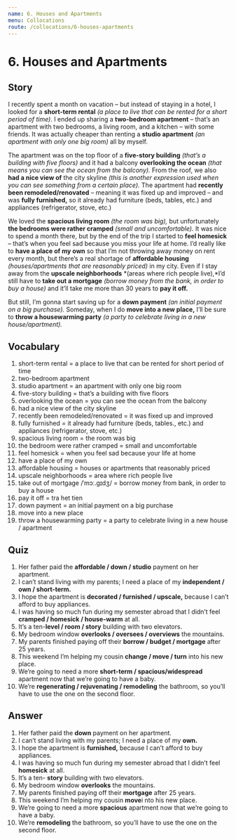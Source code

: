 ```yaml
---
name: 6. Houses and Apartments
menu: Collocations
route: /collocations/6-houses-apartments
---
```


# 6. Houses and Apartments

## Story

I recently spent a month on vacation – but instead of staying in a hotel, I looked for a **short-term rental** _(a place to live that can be rented for a short period of time)_. I ended up sharing a **two-bedroom apartment** – that’s an apartment with two bedrooms, a living room, and a kitchen – with some friends. It was actually cheaper than renting a **studio apartment** _(an apartment with only one big room)_ all by myself.

The apartment was on the top floor of a **five-story building** _(that’s a building with five floors)_ and it had a balcony **overlooking the ocean** _(that means you can see the ocean from the balcony)._ From the roof, we also **had a nice view of** the city skyline _(this is another expression used when you can see something from a certain place)._
The apartment had **recently been remodeled/renovated** – meaning it was fixed up and improved – and was **fully furnished,** so it already had furniture (beds, tables, etc.) and appliances (refrigerator, stove, etc.)

We loved the **spacious living room** _(the room was big),_ but unfortunately **the bedrooms were rather cramped** _(small and uncomfortable)._ It was nice to spend a month there, but by the end of the trip I started to **feel homesick** – that’s when you feel sad because you miss your life at home.
I’d really like to **have a place of my own** so that I’m not throwing away money on rent every month, but there’s a real shortage of **affordable housing** _(houses/apartments that are reasonably priced)_ in my city. Even if I stay away from the **upscale neighborhoods** *(areas where rich people live),*I’d still have to **take out a mortgage** _(borrow money from the bank, in order to buy a house)_ and it’ll take me more than 30 years to **pay it off.**

But still, I’m gonna start saving up for a **down payment** _(an initial payment on a big purchase)._ Someday, when I do **move into a new place,** I’ll be sure to **throw a housewarming party** _(a party to celebrate living in a new house/apartment)._

## Vocabulary

1. short-term rental = a place to live that can be rented for short period of time
2. two-bedroom apartment
3. studio apartment = an apartment with only one big room
4. five-story building = that’s a building with five floors
5. overlooking the ocean = you can see the ocean from the balcony
6. had a nice view of the city skyline
7. recently been remodeled/renovated = it was fixed up and improved
8. fully furnished = it already had furniture (beds, tables., etc.) and appliances (refrigerator, stove, etc.)
9. spacious living room = the room was big
10. the bedroom were rather cramped = small and uncomfortable
11. feel homesick = when you feel sad because your life at home
12. have a place of my own
13. affordable housing = houses or apartments that reasonably priced
14. upscale neighborhoods = area where rich people live
15. take out of mortgage /ˈmɔː.ɡɪdʒ/ = borrow money from bank, in order to buy a house
16. pay it off = tra het tien
17. down payment = an initial payment on a big purchase
18. move into a new place
19. throw a housewarming party = a party to celebrate living in a new house / apartment

## Quiz

1. Her father paid the **affordable / down / studio** payment on her apartment.
2. I can’t stand living with my parents; I need a place of my **independent / own / short-term.**
3. I hope the apartment is **decorated / furnished / upscale,** because I can’t afford to buy appliances.
4. I was having so much fun during my semester abroad that I didn’t feel **cramped / homesick / house-warm** at all.
5. It’s a ten-**level / room / story** building with two elevators.
6. My bedroom window **overlooks / oversees / overviews** the mountains.
7. My parents finished paying off their **borrow / budget / mortgage** after 25 years.
8. This weekend I’m helping my cousin **change / move / turn** into his new place.
9. We’re going to need a more **short-term / spacious/widespread** apartment now that we’re going to have a baby.
10. We’re **regenerating / rejuvenating / remodeling** the bathroom, so you’ll have to use the one on the second floor.

## Answer

1. Her father paid the **down** payment on her apartment.
2. I can’t stand living with my parents; I need a place of my **own.**
3. I hope the apartment is **furnished,** because I can’t afford to buy appliances.
4. I was having so much fun during my semester abroad that I didn’t feel **homesick** at all.
5. It’s a ten- **story** building with two elevators.
6. My bedroom window **overlooks** the mountains.
7. My parents finished paying off their **mortgage** after 25 years.
8. This weekend I’m helping my cousin **move**i nto his new place.
9. We’re going to need a more **spacious** apartment now that we’re going to have a baby.
10. We’re **remodeling** the bathroom, so you’ll have to use the one on the second floor.
